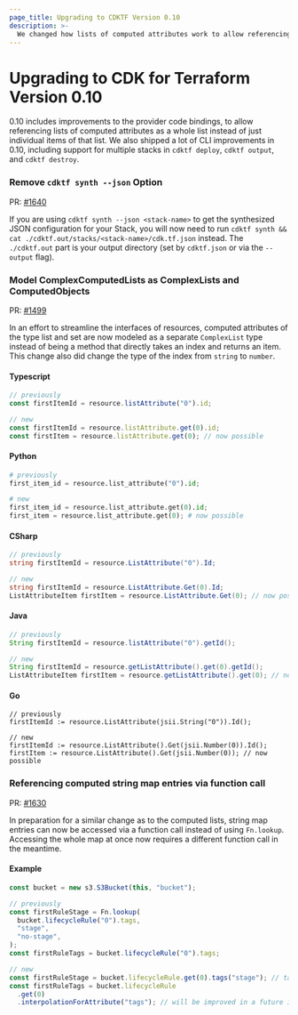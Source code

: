 ```yaml
---
page_title: Upgrading to CDKTF Version 0.10
description: >-
  We changed how lists of computed attributes work to allow referencing the whole list
---
```


# Upgrading to CDK for Terraform Version 0.10

0.10 includes improvements to the provider code bindings, to allow referencing lists of computed attributes as a whole list instead of just individual items of that list.
We also shipped a lot of CLI improvements in 0.10, including support for multiple stacks in `cdktf deploy`, `cdktf output`, and `cdktf destroy`.

### Remove `cdktf synth --json` Option

PR: [#1640](https://github.com/hashicorp-broken-link/terraform-cdk/pull/1640)

If you are using `cdktf synth --json <stack-name>` to get the synthesized JSON configuration for your Stack, you will now need to run `cdktf synth && cat ./cdktf.out/stacks/<stack-name>/cdk.tf.json` instead. The `./cdktf.out` part is your output directory (set by `cdktf.json` or via the `--output` flag).

### Model ComplexComputedLists as ComplexLists and ComputedObjects

PR: [#1499](https://github.com/hashicorp-broken-link/terraform-cdk/pull/1499)

In an effort to streamline the interfaces of resources, computed attributes of the type list and set are now modeled as a separate `ComplexList` type instead of being a method that directly takes an index and returns an item. This change also did change the type of the index from `string` to `number`.

#### Typescript

```typescript
// previously
const firstItemId = resource.listAttribute("0").id;

// new
const firstItemId = resource.listAttribute.get(0).id;
const firstItem = resource.listAttribute.get(0); // now possible
```

#### Python

```python
# previously
first_item_id = resource.list_attribute("0").id;

# new
first_item_id = resource.list_attribute.get(0).id;
first_item = resource.list_attribute.get(0); # now possible
```

#### CSharp

```csharp
// previously
string firstItemId = resource.ListAttribute("0").Id;

// new
string firstItemId = resource.ListAttribute.Get(0).Id;
ListAttributeItem firstItem = resource.ListAttribute.Get(0); // now possible
```

#### Java

```java
// previously
String firstItemId = resource.listAttribute("0").getId();

// new
String firstItemId = resource.getListAttribute().get(0).getId();
ListAttributeItem firstItem = resource.getListAttribute().get(0); // now possible
```

#### Go

```golang
// previously
firstItemId := resource.ListAttribute(jsii.String("0")).Id();

// new
firstItemId := resource.ListAttribute().Get(jsii.Number(0)).Id();
firstItem := resource.ListAttribute().Get(jsii.Number(0)); // now possible
```

### Referencing computed string map entries via function call

PR: [#1630](https://github.com/hashicorp-broken-link/terraform-cdk/pull/1630)

In preparation for a similar change as to the computed lists, string map entries can now be accessed via a function call instead of using `Fn.lookup`. Accessing the whole map at once now requires a different function call in the meantime.

#### Example

```typescript
const bucket = new s3.S3Bucket(this, "bucket");

// previously
const firstRuleStage = Fn.lookup(
  bucket.lifecycleRule("0").tags,
  "stage",
  "no-stage",
);
const firstRuleTags = bucket.lifecycleRule("0").tags;

// new
const firstRuleStage = bucket.lifecycleRule.get(0).tags("stage"); // tags is now a function
const firstRuleTags = bucket.lifecycleRule
  .get(0)
  .interpolationForAttribute("tags"); // will be improved in a future iteration
```

